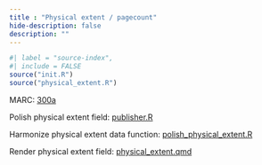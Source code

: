 ```yaml
---
title : "Physical extent / pagecount"
hide-description: false
description: ""
---
```


```r
#| label = "source-index",
#| include = FALSE
source("init.R")
source("physical_extent.R")
```

MARC: [300a](https://www.loc.gov/marc/bibliographic/bd300.html)

Polish physical extent field: [publisher.R](https://github.com/fennicahub/fennica/blob/master/inst/examples/physical_extent.R)

Harmonize physical extent data function: [polish_physical_extent.R](https://github.com/fennicahub/fennica/blob/master/R/polish_physical_extent.R)

Render physical extent field: [physical_extent.qmd](https://github.com/fennicahub/fennica/blob/master/inst/examples/physical extent.qmd)
